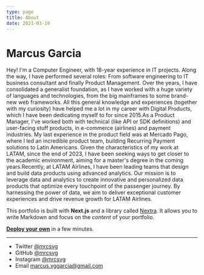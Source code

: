 ```yaml
---
type: page
title: About
date: 2021-03-19
---
```


# Marcus Garcia

Hey! I'm a Computer Engineer, with 18-year experience in IT projects. Along the way, I have performed several roles: From software engineering to IT business consultant and finally Product Management. Over the years, I have consolidated a generalist foundation, as I have worked with a huge variety of languages and technologies, from the big mainframes to some brand-new web frameworks. All this general knowledge and experiences (together with my curiosity) have helped me a lot in my career with Digital Products, which I have been dedicating myself to for since 2015.As a Product Manager, I've worked both with technical (like API or SDK definitions) and user-facing stuff products, in e-commerce (airlines) and payment industries. My last experience in the product field was at Mercado Pago, where I led an incredible product team, building Recurring Payment solutions to Latin Americans. Given the characteristics of my work at LATAM, since the end of 2023, I have been seeking ways to get closer to the academic environment, aiming for a master's degree in the coming years.Recently, at LATAM Airlines, I have been leading teams that design and build data products using advanced analytics. Our mission is to leverage data and analytics to create innovative and personalized data products that optimize every touchpoint of the passenger journey. By harnessing the power of data, we aim to deliver exceptional customer experiences and drive revenue growth for LATAM Airlines.

This portfolio is built with **Next.js** and a library called [Nextra](https://nextra.vercel.app/). It allows you to write Markdown and focus on the _content_ of your portfolio.

[**Deploy your own**](https://vercel.com/new/clone?demo-title=Portfolio+Starter+Kit&demo-description=Easily+create+a+portfolio+with+Next.js+and+Markdown.&demo-url=https%3A%2F%2Fdemo.vercel.blog%2F&demo-image=%2F%2Fimages.ctfassets.net%2Fe5382hct74si%2F2aC4eHLrOKmT4fnLfoNGK2%2F14b1e6bbe598ec023ffe85001d31e634%2FCleanShot_2022-04-11_at_23.12.01.png&project-name=Portfolio+Starter+Kit&repository-name=portfolio-starter-kit&repository-url=https%3A%2F%2Fgithub.com%2Fvercel%2Fnextjs-portfolio-starter&from=templates&skippable-integrations=1&teamCreateStatus=hidden) in a few minutes.

---

- Twitter [@mrcsvg](https://twitter.com/mrcsvg)
- GitHub [@mrcsvg](https://github.com/mrcsvg)
- Instagram [@mrcsvg](https://instagram.com/mrcsvg)
- Email marcus.vggarcia@gmail.com
